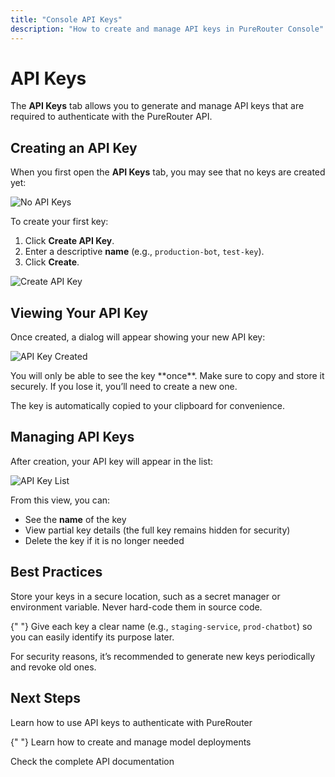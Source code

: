 ```yaml
---
title: "Console API Keys"
description: "How to create and manage API keys in PureRouter Console"
---
```


# API Keys

The **API Keys** tab allows you to generate and manage API keys that are required to authenticate with the PureRouter API.

## Creating an API Key

When you first open the **API Keys** tab, you may see that no keys are created yet:

![No API Keys](../../images/api-keys-empty.png)

To create your first key:

1. Click **Create API Key**.
2. Enter a descriptive **name** (e.g., `production-bot`, `test-key`).
3. Click **Create**.

![Create API Key](../../images/api-keys-create.png)

## Viewing Your API Key

Once created, a dialog will appear showing your new API key:

![API Key Created](../../images/api-key-created.png)

<Warning>
  You will only be able to see the key **once**. Make sure to copy and store it
  securely. If you lose it, you’ll need to create a new one.
</Warning>

The key is automatically copied to your clipboard for convenience.

## Managing API Keys

After creation, your API key will appear in the list:

![API Key List](../../images/api-keys-list.png)

From this view, you can:

- See the **name** of the key
- View partial key details (the full key remains hidden for security)
- Delete the key if it is no longer needed

## Best Practices

<AccordionGroup>
  <Accordion title="Save Keys Securely">
    Store your keys in a secure location, such as a secret manager or environment variable. Never hard-code them in source code.
  </Accordion>

{" "}
<Accordion title="Use Descriptive Names">
  Give each key a clear name (e.g., `staging-service`, `prod-chatbot`) so you
  can easily identify its purpose later.
</Accordion>

  <Accordion title="Rotate Keys Regularly">
    For security reasons, it’s recommended to generate new keys periodically and revoke old ones.
  </Accordion>
</AccordionGroup>

## Next Steps

<CardGroup>
  <Card title="Authentication" icon="lock" href="/purerouter/guides/authentication">
    Learn how to use API keys to authenticate with PureRouter
  </Card>

{" "}
<Card title="Deployments" icon="server" href="/purerouter/guides/deployments">
  Learn how to create and manage model deployments
</Card>

  <Card title="API Reference" icon="code" href="/purerouter/api/reference">
    Check the complete API documentation
  </Card>
</CardGroup>
